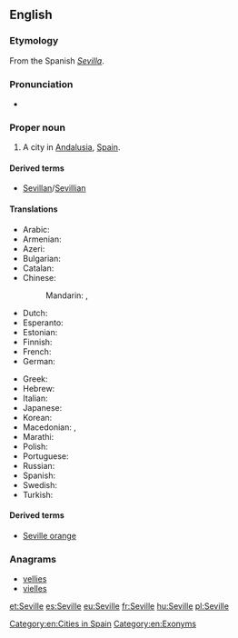 ==English==
{{wikipedia}}

===Etymology===
From the Spanish ''[[Sevilla]]''.

===Pronunciation===
* {{rhymes|ɪl|lang=en}}

===Proper noun===
{{en-proper noun}}

# A city in [[Andalusia]], [[Spain]].

====Derived terms====
* [[Sevillan]]/[[Sevillian]]

====Translations====
{{trans-top|city in Spain}}
* Arabic: {{t|ar|إِشْبِيلِيَة|f}}
* Armenian: {{t|hy|Սեւիլյա}}
* Azeri: {{t+|az|Sevilya}}
* Bulgarian: {{t|bg|Севиля}}
* Catalan: {{t|ca|Sevilla|f}}
* Chinese:
*: Mandarin: {{t+|cmn|塞維利亞|sc=Hani}}, {{t|cmn|塞维利亚|tr=Sāiwéilìyǎ|sc=Hani}}
* Dutch: {{t|nl|Sevilla|n}}
* Esperanto: {{t|eo|Sevilo}}
* Estonian: {{t+|et|Sevilla}}
* Finnish: {{t+|fi|Sevilla}}
* French: {{t+|fr|Séville|f}}
* German: {{t|de|Sevilla|n}}
{{trans-mid}}
* Greek: {{t+|el|Σεβίλλη|f}}
* Hebrew: {{t|he|סביליה|tr=Sevilia|sc=Hebr}}
* Italian: {{t|it|Siviglia|f}}
* Japanese: {{t|ja|セビリア|tr=Sebiria|sc=Jpan}}
* Korean: {{t+|ko|세비야|tr=Sebiya|sc=Kore}}
* Macedonian: {{t|mk|Севилја|f|tr=Sevílja}}, {{t|mk|Севиља|f|tr=Sevílja}}
* Marathi: {{t|mr|सेविल|n|tr=sevila|sc=Deva}}
* Polish: {{t+|pl|Sewilla|f}}
* Portuguese: {{t+|pt|Sevilha|f}}
* Russian: {{t|ru|Севи́лья|f}}
* Spanish: {{t+|es|Sevilla|f}}
* Swedish: {{t|sv|Sevilla}}
* Turkish: {{t|tr|Sevilla}}
{{trans-bottom}}

====Derived terms====
* [[Seville orange]]

===Anagrams===
* [[vellies#English|vellies]]
* [[vielles#English|vielles]]

[[Category:en:Cities in Spain]]
[[Category:en:Exonyms]]

[[et:Seville]]
[[es:Seville]]
[[eu:Seville]]
[[fr:Seville]]
[[hu:Seville]]
[[pl:Seville]]